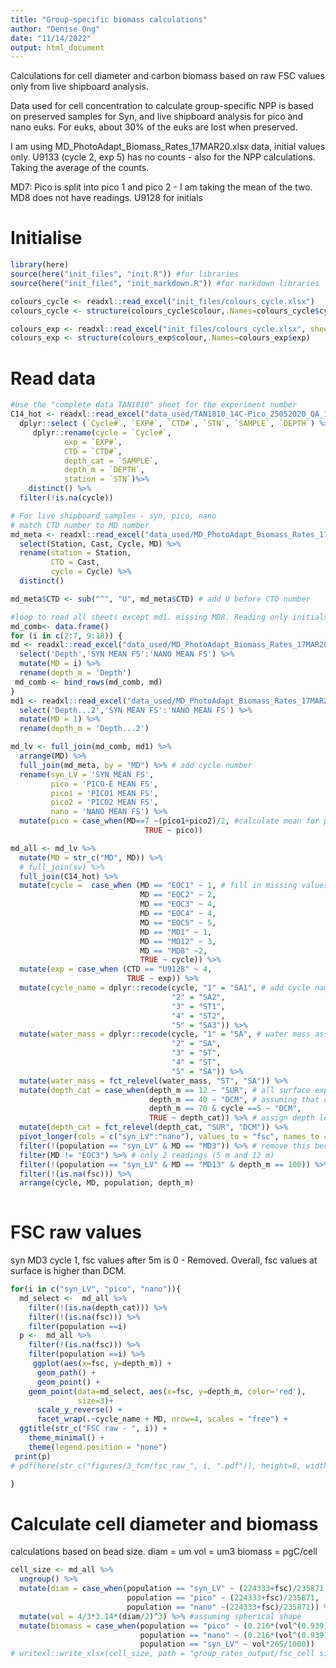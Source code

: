 ```yaml
---
title: "Group-specific biomass calculations"
author: "Denise Ong"
date: "11/14/2022"
output: html_document
---
```

Calculations for cell diameter and carbon biomass based on raw FSC values only from live shipboard analysis.

Data used for cell concentration to calculate group-specific NPP is based on preserved samples for Syn, and live shipboard analysis for pico and nano euks. For euks, about 30% of the euks are lost when preserved.

I am using MD_PhotoAdapt_Biomass_Rates_17MAR20.xlsx data, initial values only. 
U9133 (cycle 2, exp 5) has no counts - also for the NPP calculations. Taking the average of the counts.

MD7: Pico is split into pico 1 and pico 2 - I am taking the mean of the two.
MD8 does not have readings. U9128 for initials

# Initialise
```r
library(here)
source(here("init_files", "init.R")) #for libraries
source(here("init_files", "init_markdown.R")) #for markdown libraries

colours_cycle <- readxl::read_excel("init_files/colours_cycle.xlsx")
colours_cycle <- structure(colours_cycle$colour,.Names=colours_cycle$cycle)

colours_exp <- readxl::read_excel("init_files/colours_cycle.xlsx", sheet = "exp")
colours_exp <- structure(colours_exp$colour,.Names=colours_exp$exp)
```

# Read data
```r
#use the "complete data TAN1810" sheet for the experiment number
C14_hot <- readxl::read_excel("data_used/TAN1810_14C-Pico_25052020_QA_1.2.xlsx", sheet = "Complete data TAN1810", skip = 11) %>%
  dplyr::select (`Cycle#`, `EXP#`, `CTD#`, `STN`, `SAMPLE`, `DEPTH`) %>%   
     dplyr::rename(cycle = `Cycle#`,
            exp = `EXP#`,
            CTD = `CTD#`,
            depth_cat = `SAMPLE`, 
            depth_m = `DEPTH`,
            station = `STN`)%>%
    distinct() %>%
  filter(!is.na(cycle))

# For live shipboard samples - syn, pico, nano
# match CTD number to MD number
md_meta <- readxl::read_excel("data_used/MD_PhotoAdapt_Biomass_Rates_17MAR20.xlsx", sheet = "Summary of PhotoAdaption ", skip = 3) %>% 
  select(Station, Cast, Cycle, MD) %>%
  rename(station = Station,
         CTD = Cast,
         cycle = Cycle) %>%
  distinct()

md_meta$CTD <- sub("^", "U", md_meta$CTD) # add U before CTD number

#loop to read all sheets except md1. missing MD8. Reading only initials for FSC of Syn, pico, nano
md_comb<- data.frame()
for (i in c(2:7, 9:18)) {
md <- readxl::read_excel("data_used/MD_PhotoAdapt_Biomass_Rates_17MAR20.xlsx", sheet = (str_c("MD", i)), skip = 2, n_max = 8) %>%
  select('Depth','SYN MEAN FS':'NANO MEAN FS') %>%
  mutate(MD = i) %>%
  rename(depth_m = 'Depth')
 md_comb <- bind_rows(md_comb, md)
}
md1 <- readxl::read_excel("data_used/MD_PhotoAdapt_Biomass_Rates_17MAR20.xlsx", sheet = "MD1", skip = 2, n_max = 8) %>%
  select('Depth...2','SYN MEAN FS':'NANO MEAN FS') %>%
  mutate(MD = 1) %>%
  rename(depth_m = 'Depth...2')

md_lv <- full_join(md_comb, md1) %>%
  arrange(MD) %>%
  full_join(md_meta, by = "MD") %>% # add cycle number
  rename(syn_LV = 'SYN MEAN FS',
         pico = 'PICO-E MEAN FS',
         pico1 = 'PICO1 MEAN FS',
         pico2 = 'PICO2 MEAN FS',
         nano = 'NANO MEAN FS') %>%
  mutate(pico = case_when(MD==7 ~(pico1+pico2)/2, #calculate mean for pico MD7
                              TRUE ~ pico)) 

md_all <- md_lv %>%
  mutate(MD = str_c("MD", MD)) %>%
  # full_join(sv) %>%
  full_join(C14_hot) %>%
  mutate(cycle =  case_when (MD == "EOC1" ~ 1, # fill in missing values
                             MD == "EOC2" ~ 2,
                             MD == "EOC3" ~ 4,
                             MD == "EOC4" ~ 4,
                             MD == "EOC5" ~ 5,
                             MD == "MD1" ~ 1,
                             MD == "MD12" ~ 3,
                             MD == "MD8" ~2,
                             TRUE ~ cycle)) %>%
  mutate(exp = case_when (CTD == "U9128" ~ 4,
                          TRUE ~ exp)) %>%
  mutate(cycle_name = dplyr::recode(cycle, "1" = "SA1", # add cycle name
                                    "2" = "SA2",
                                    "3" = "ST1",
                                    "4" = "ST2",
                                    "5" = "SA3")) %>%
  mutate(water_mass = dplyr::recode(cycle, "1" = "SA", # water mass assignment
                                    "2" = "SA",
                                    "3" = "ST",
                                    "4" = "ST",
                                    "5" = "SA")) %>%
  mutate(water_mass = fct_relevel(water_mass, "ST", "SA")) %>%
  mutate(depth_cat = case_when(depth_m == 12 ~ "SUR", # all surface exp are at 12 m
                               depth_m == 40 ~ "DCM", # assuming that cycles 1-4 DCM is at 40 m, although not accurate because cycle 3 one is at 25m and one is at 40 m. 
                               depth_m == 70 & cycle ==5 ~ "DCM",
                               TRUE ~ depth_cat)) %>% # assign depth levels for groups without
  mutate(depth_cat = fct_relevel(depth_cat, "SUR", "DCM")) %>%
  pivot_longer(cols = c("syn_LV":"nano"), values_to = "fsc", names_to = "population") %>%
  filter(!(population == "syn_LV" & MD == "MD3")) %>% # remove this because FSC values after 5 m is 0 
  filter(MD != "EOC3") %>% # only 2 readings (5 m and 12 m)
  filter(!(population == "syn_LV" & MD == "MD13" & depth_m == 100)) %>% # skews the values by alot. Calculated cell diameter is 4um.
  filter(!(is.na(fsc))) %>%
  arrange(cycle, MD, population, depth_m) 
  
```

# FSC raw values
syn MD3 cycle 1, fsc values after 5m is 0 - Removed. 
Overall, fsc values at surface is higher than DCM. 
```r
for(i in c("syn_LV", "pico", "nano")){
  md_select <-  md_all %>%
    filter(!(is.na(depth_cat))) %>%
    filter(!(is.na(fsc))) %>%
    filter(population ==i)
  p <-  md_all %>%
    filter(!(is.na(fsc))) %>%
    filter(population ==i) %>%
     ggplot(aes(x=fsc, y=depth_m)) +
      geom_path() +
      geom_point() +
    geom_point(data=md_select, aes(x=fsc, y=depth_m, color='red'),
               size=3)+
      scale_y_reverse() +
      facet_wrap(.~cycle_name + MD, nrow=4, scales = "free") +
  ggtitle(str_c("FSC raw - ", i)) +
    theme_minimal() +
    theme(legend.position = "none") 
 print(p)
# pdf(here(str_c("figures/3_fcm/fsc_raw_", i, ".pdf")), height=8, width=8) ; plot(p) ; dev.off()

}
```

# Calculate cell diameter and biomass
calculations based on bead size.
diam = um
vol = um3
biomass = pgC/cell
```r
cell_size <- md_all %>%
  ungroup() %>%
  mutate(diam = case_when(population == "syn_LV" ~ (224333+fsc)/235871,
                          population == "pico" ~ (224333+fsc)/235871,
                          population == "nano" ~(224333+fsc)/235871)) %>%
  mutate(vol = 4/3*3.14*(diam/2)^3) %>% #assuming spherical shape
  mutate(biomass = case_when(population == "pico" ~ (0.216*(vol^(0.939))),
                             population == "nano" ~ (0.216*(vol^(0.939))),
                             population == "syn_LV" ~ vol*265/1000)) 
# writexl::write_xlsx(cell_size, path = "group_rates_output/fsc_cell size.xlsx")
```




